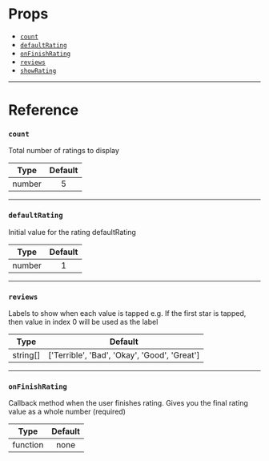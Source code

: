 # Props

- [`count`](#count)
- [`defaultRating`](#defaultRating)
- [`onFinishRating`](#onFinishRating)
- [`reviews`](#reviews)
- [`showRating`](#showRating)

---

# Reference

### `count`

Total number of ratings to display

|  Type  | Default |
| :----: | :-----: |
| number |   5     |

---

### `defaultRating`

Initial value for the rating defaultRating

|      Type      | Default |
| :------------: | :-----: |
|     number     |  1      |

---

### `reviews`

Labels to show when each value is tapped e.g. If the first star is tapped, then value in index 0 will be used as the label

|   Type   |                  Default                     |
| :------: | :------------------------------------------: |
| string[] | ['Terrible', 'Bad', 'Okay', 'Good', 'Great'] |

---

### `onFinishRating`

Callback method when the user finishes rating. Gives you the final rating value as a whole number (required)

|      Type      | Default |
| :------------: | :-----: |
|    function    |  none   |
